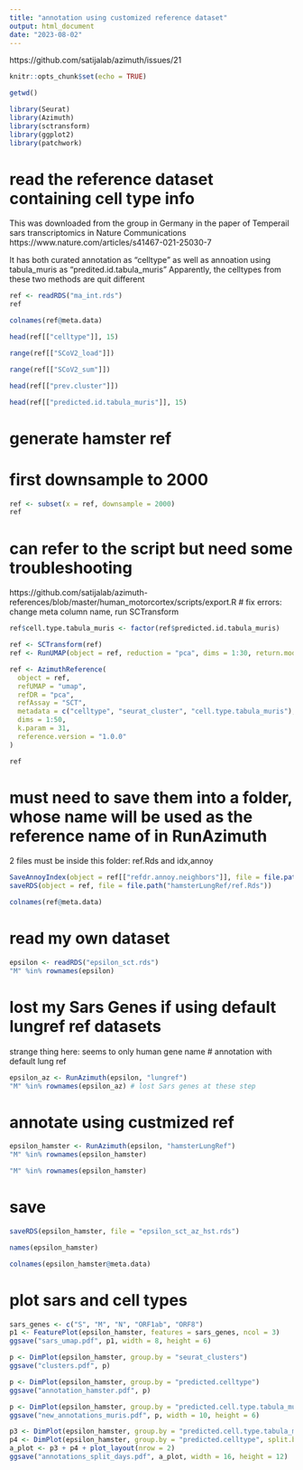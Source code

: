 ```yaml
---
title: "annotation using customized reference dataset"
output: html_document
date: "2023-08-02"
---
```


https://github.com/satijalab/azimuth/issues/21

```r
knitr::opts_chunk$set(echo = TRUE)
```

```r
getwd()
```
```r
library(Seurat)
library(Azimuth)
library(sctransform)
library(ggplot2)
library(patchwork)
```

# read the reference dataset containing cell type info

This was downloaded from the group in Germany in the paper of Temperail sars transcriptomics in Nature Communications
https://www.nature.com/articles/s41467-021-25030-7

It has both curated annotation as "celltype" as well as annoation using tabula_muris as "predited.id.tabula_muris"
Apparently, the celltypes from these two methods are quit different

```r
ref <- readRDS("ma_int.rds")
ref
```

```r
colnames(ref@meta.data)
```

```r
head(ref[["celltype"]], 15)
```

```r
range(ref[["SCoV2_load"]])
```

```r
range(ref[["SCoV2_sum"]])
```


```r
head(ref[["prev.cluster"]])
```
```r
head(ref[["predicted.id.tabula_muris"]], 15)
```

# generate hamster ref
# first downsample to 2000 
```r
ref <- subset(x = ref, downsample = 2000)
ref
```

# can refer to the script but need some troubleshooting
https://github.com/satijalab/azimuth-references/blob/master/human_motorcortex/scripts/export.R
# fix errors: change meta column name, run SCTransform

```r
ref$cell.type.tabula_muris <- factor(ref$predicted.id.tabula_muris)
```

```r
ref <- SCTransform(ref)
ref <- RunUMAP(object = ref, reduction = "pca", dims = 1:30, return.model = TRUE)
```

```r
ref <- AzimuthReference(
  object = ref,
  refUMAP = "umap",
  refDR = "pca",
  refAssay = "SCT",
  metadata = c("celltype", "seurat_cluster", "cell.type.tabula_muris"), # by mistakes omitting s in "seurat_clusters"
  dims = 1:50,
  k.param = 31,
  reference.version = "1.0.0"
)
```


```r
ref
```

# must need to save them into a folder, whose name will be used as the reference name of in RunAzimuth
2 files must be inside this folder: ref.Rds and idx,annoy

```r
SaveAnnoyIndex(object = ref[["refdr.annoy.neighbors"]], file = file.path("hamsterLungRef/idx.annoy"))
saveRDS(object = ref, file = file.path("hamsterLungRef/ref.Rds"))
```


```r
colnames(ref@meta.data)
```

# read my own dataset
```r
epsilon <- readRDS("epsilon_sct.rds")
"M" %in% rownames(epsilon)
```

# lost my Sars Genes if using default lungref ref datasets
strange thing here: seems to only human gene name
# annotation with default lung ref
```r
epsilon_az <- RunAzimuth(epsilon, "lungref")
"M" %in% rownames(epsilon_az) # lost Sars genes at these step
```

# annotate using custmized ref
```r
epsilon_hamster <- RunAzimuth(epsilon, "hamsterLungRef")
"M" %in% rownames(epsilon_hamster)
```


```r
"M" %in% rownames(epsilon_hamster)
```

# save
```r
saveRDS(epsilon_hamster, file = "epsilon_sct_az_hst.rds")
```


```r
names(epsilon_hamster)
```
```r
colnames(epsilon_hamster@meta.data)
```

# plot sars and cell types
```r
sars_genes <- c("S", "M", "N", "ORF1ab", "ORF8")
p1 <- FeaturePlot(epsilon_hamster, features = sars_genes, ncol = 3)
ggsave("sars_umap.pdf", p1, width = 8, height = 6)

p <- DimPlot(epsilon_hamster, group.by = "seurat_clusters")
ggsave("clusters.pdf", p)

p <- DimPlot(epsilon_hamster, group.by = "predicted.celltype")
ggsave("annotation_hamster.pdf", p)
```

```r
p <- DimPlot(epsilon_hamster, group.by = "predicted.cell.type.tabula_muris")
ggsave("new_annotations_muris.pdf", p, width = 10, height = 6)
```

```r
p3 <- DimPlot(epsilon_hamster, group.by = "predicted.cell.type.tabula_muris", split.by = "orig.ident")
p4 <- DimPlot(epsilon_hamster, group.by = "predicted.celltype", split.by = "orig.ident")
a_plot <- p3 + p4 + plot_layout(nrow = 2)
ggsave("annotations_split_days.pdf", a_plot, width = 16, height = 12)
```
